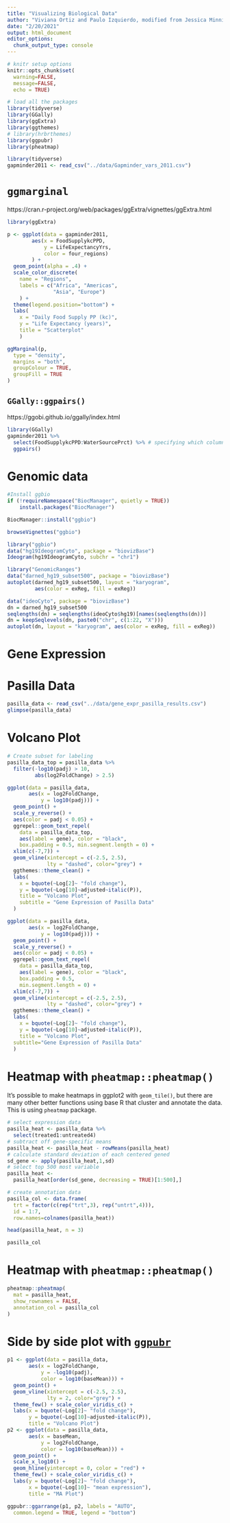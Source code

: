 ```yaml
---
title: "Visualizing Biological Data"
author: "Viviana Ortiz and Paulo Izquierdo, modified from Jessica Minnier · Meike Niederhausen. bit.ly/berd_ggplot"
date: "2/20/2021"
output: html_document
editor_options: 
  chunk_output_type: console
---
```


```r

# knitr setup options
knitr::opts_chunk$set(
  warning=FALSE, 
  message=FALSE, 
  echo = TRUE)

# load all the packages
library(tidyverse)
library(GGally)
library(ggExtra)
library(ggthemes)
# library(hrbrthemes)
library(ggpubr)
library(pheatmap)

```


```r
library(tidyverse)
gapminder2011 <- read_csv("../data/Gapminder_vars_2011.csv")
```


# `ggmarginal`

https://cran.r-project.org/web/packages/ggExtra/vignettes/ggExtra.html

```r

library(ggExtra)

p <- ggplot(data = gapminder2011,
        aes(x = FoodSupplykcPPD, 
            y = LifeExpectancyYrs,
            color = four_regions)
        ) +
  geom_point(alpha = .4) +
  scale_color_discrete(
    name = "Regions",
    labels = c("Africa", "Americas", 
               "Asia", "Europe")
    ) +
  theme(legend.position="bottom") +
  labs(
    x = "Daily Food Supply PP (kc)",   
    y = "Life Expectancy (years)",   
    title = "Scatterplot"
    )
```



```r
ggMarginal(p,
  type = "density",
  margins = "both",
  groupColour = TRUE,
  groupFill = TRUE
)
```


## `GGally::ggpairs()`
https://ggobi.github.io/ggally/index.html

```r
library(GGally)
gapminder2011 %>% 
  select(FoodSupplykcPPD:WaterSourcePrct) %>% # specifying which columns to use
  ggpairs()
```


# Genomic data

```r
#Install ggbio 
if (!requireNamespace("BiocManager", quietly = TRUE))
    install.packages("BiocManager")

BiocManager::install("ggbio")
```

```r
browseVignettes("ggbio")
```


```r
library("ggbio")
data("hg19IdeogramCyto", package = "biovizBase")
Ideogram(hg19IdeogramCyto, subchr = "chr1")

```

```r
library("GenomicRanges")
data("darned_hg19_subset500", package = "biovizBase")
autoplot(darned_hg19_subset500, layout = "karyogram",
         aes(color = exReg, fill = exReg))
```

```r
data("ideoCyto", package = "biovizBase")
dn = darned_hg19_subset500
seqlengths(dn) = seqlengths(ideoCyto$hg19)[names(seqlengths(dn))]
dn = keepSeqlevels(dn, paste0("chr", c(1:22, "X")))
autoplot(dn, layout = "karyogram", aes(color = exReg, fill = exReg))
```



# Gene Expression



# Pasilla Data

```r
pasilla_data <- read_csv("../data/gene_expr_pasilla_results.csv")
glimpse(pasilla_data)
```


# Volcano Plot

```r
# Create subset for labeling
pasilla_data_top = pasilla_data %>%
  filter(-log10(padj) > 10, 
         abs(log2FoldChange) > 2.5)

ggplot(data = pasilla_data,
       aes(x = log2FoldChange,
           y = log10(padj))) +
  geom_point() + 
  scale_y_reverse() +
  aes(color = padj < 0.05) +
  ggrepel::geom_text_repel(
    data = pasilla_data_top, 
    aes(label = gene), color = "black",
    box.padding = 0.5, min.segment.length = 0) +
  xlim(c(-7,7)) + 
  geom_vline(xintercept = c(-2.5, 2.5), 
             lty = "dashed", color="grey") + 
  ggthemes::theme_clean() + 
  labs(
    x = bquote(~Log[2]~ "fold change"),
    y = bquote(~Log[10]~adjusted~italic(P)),
    title = "Volcano Plot",
    subtitle = "Gene Expression of Pasilla Data"
  )
```


```r
ggplot(data = pasilla_data,
       aes(x = log2FoldChange,
           y = log10(padj))) +
  geom_point() + 
  scale_y_reverse() +
  aes(color = padj < 0.05) +
  ggrepel::geom_text_repel(
    data = pasilla_data_top, 
    aes(label = gene), color = "black",
    box.padding = 0.5,
    min.segment.length = 0) +
  xlim(c(-7,7)) + 
  geom_vline(xintercept = c(-2.5, 2.5), 
             lty = "dashed", color="grey") + 
  ggthemes::theme_clean() + 
  labs(
    x = bquote(~Log[2]~ "fold change"),
    y = bquote(~Log[10]~adjusted~italic(P)),
    title = "Volcano Plot",
  subtitle="Gene Expression of Pasilla Data"
  )
```




# Heatmap with `pheatmap::pheatmap()`

It's possible to make heatmaps in ggplot2 with `geom_tile()`, but there are many other better functions using base R that cluster and annotate the data. This is using `pheatmap` package.


```r
# select expression data
pasilla_heat <- pasilla_data %>%
  select(treated1:untreated4)
# subtract off gene-specific means
pasilla_heat <- pasilla_heat - rowMeans(pasilla_heat)
# calculate standard deviation of each centered gened
sd_gene <- apply(pasilla_heat,1,sd)
# select top 500 most variable
pasilla_heat <- 
  pasilla_heat[order(sd_gene, decreasing = TRUE)[1:500],]

# create annotation data
pasilla_col <- data.frame(
  trt = factor(c(rep("trt",3), rep("untrt",4))),
  id = 1:7,
  row.names=colnames(pasilla_heat))
```


```r
head(pasilla_heat, n = 3)

pasilla_col
```

# Heatmap with `pheatmap::pheatmap()`


```r
pheatmap::pheatmap(
  mat = pasilla_heat,
  show_rownames = FALSE,
  annotation_col = pasilla_col
)
```


# Side by side plot with [`ggpubr`](https://rpkgs.datanovia.com/ggpubr/)

```r
p1 <- ggplot(data = pasilla_data,
       aes(x = log2FoldChange,
           y = -log10(padj),
           color = log10(baseMean))) +
  geom_point() + 
  geom_vline(xintercept = c(-2.5, 2.5), 
             lty = 2, color="grey") + 
  theme_few() + scale_color_viridis_c() + 
  labs(x = bquote(~Log[2]~ "fold change"),
       y = bquote(~Log[10]~adjusted~italic(P)),
       title = "Volcano Plot")
p2 <- ggplot(data = pasilla_data,
       aes(x = baseMean,
           y = log2FoldChange,
           color = log10(baseMean))) +
  geom_point() + 
  scale_x_log10() + 
  geom_hline(yintercept = 0, color = "red") + 
  theme_few() + scale_color_viridis_c() + 
  labs(y = bquote(~Log[2]~ "fold change"),
       x = bquote(~Log[10]~ "mean expression"),
       title = "MA Plot")
```


```r
ggpubr::ggarrange(p1, p2, labels = "AUTO",
  common.legend = TRUE, legend = "bottom")
```

